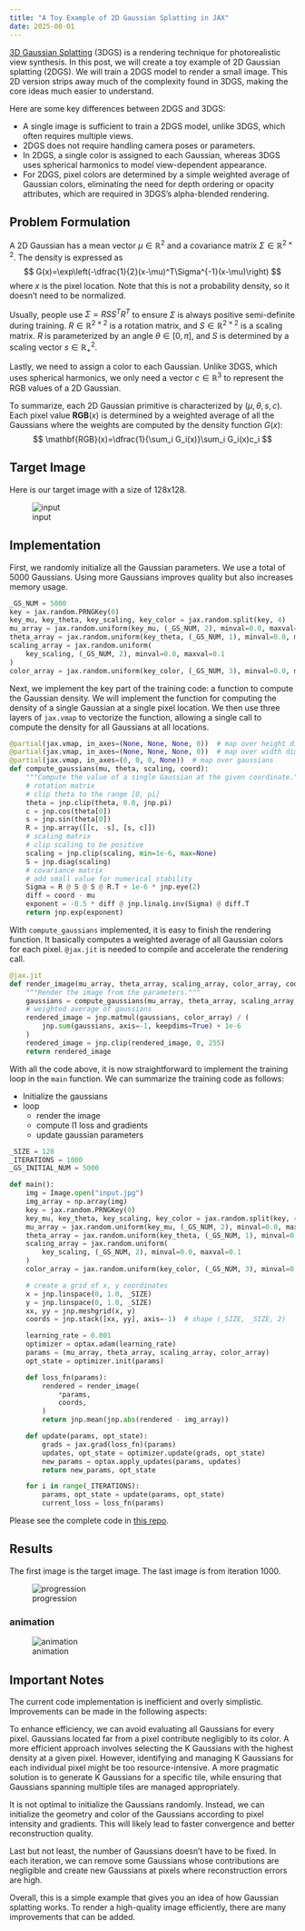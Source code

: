```yaml
---
title: "A Toy Example of 2D Gaussian Splatting in JAX"
date: 2025-08-01
---
```


[3D Gaussian Splatting](https://huggingface.co/blog/gaussian-splatting) (3DGS) is a rendering technique for photorealistic view synthesis. In this post, we will create a toy example of 2D Gaussian splatting (2DGS). We will train a 2DGS model to render a small image. This 2D version strips away much of the complexity found in 3DGS, making the core ideas much easier to understand.

Here are some key differences between 2DGS and 3DGS:

- A single image is sufficient to train a 2DGS model, unlike 3DGS, which often requires multiple views.
- 2DGS does not require handling camera poses or parameters.
- In 2DGS, a single color is assigned to each Gaussian, whereas 3DGS uses spherical harmonics to model view-dependent appearance.
- For 2DGS, pixel colors are determined by a simple weighted average of Gaussian colors, eliminating the need for depth ordering or opacity attributes, which are required in 3DGS's alpha-blended rendering.

## Problem Formulation
A 2D Gaussian has a mean vector $\mu\in\mathbb{R}^2$ and a covariance matrix $\Sigma\in\mathbb{R}^{2 \times 2}$. The density is expressed as
$$
G(x)=\exp\left(-\dfrac{1}{2}(x-\mu)^T\Sigma^{-1}(x-\mu)\right)
$$
where $x$ is the pixel location. Note that this is not a probability density, so it doesn't need to be normalized.

Usually, people use $\Sigma=RSS^TR^T$ to ensure $\Sigma$ is always positive semi-definite during training. $R\in\mathbb{R}^{2\times2}$ is a rotation matrix, and $S\in\mathbb{R}^{2\times2}$ is a scaling matrix. $R$ is parameterized by an angle $\theta\in[0,\pi]$, and $S$ is determined by a scaling vector $s\in\mathbb{R}^2_+$.

Lastly, we need to assign a color to each Gaussian. Unlike 3DGS, which uses spherical harmonics, we only need a vector $c\in\mathbb{R}^3$ to represent the RGB values of a 2D Gaussian.

To summarize, each 2D Gaussian primitive is characterized by $(\mu, \theta, s, c)$. Each pixel value $\mathbf{RGB}(x)$ is determined by a weighted average of all the Gaussians where the weights are computed by the density function $G(x)$:
$$
\mathbf{RGB}(x)=\dfrac{1}{\sum_i G_i(x)}\sum_i G_i(x)c_i
$$

## Target Image

Here is our target image with a size of 128x128.

![input](input.jpg)

## Implementation

First, we randomly initialize all the Gaussian parameters. We use a total of 5000 Gaussians. Using more Gaussians improves quality but also increases memory usage.

```python
_GS_NUM = 5000
key = jax.random.PRNGKey(0)
key_mu, key_theta, key_scaling, key_color = jax.random.split(key, 4)
mu_array = jax.random.uniform(key_mu, (_GS_NUM, 2), minval=0.0, maxval=1.0)
theta_array = jax.random.uniform(key_theta, (_GS_NUM, 1), minval=0.0, maxval=jnp.pi)
scaling_array = jax.random.uniform(
    key_scaling, (_GS_NUM, 2), minval=0.0, maxval=0.1
)
color_array = jax.random.uniform(key_color, (_GS_NUM, 3), minval=0.0, maxval=255.0)
```

Next, we implement the key part of the training code: a function to compute the Gaussian density. We will implement the function for computing the density of a single Gaussian at a single pixel location. We then use three layers of `jax.vmap` to vectorize the function, allowing a single call to compute the density for all Gaussians at all locations.

```python
@partial(jax.vmap, in_axes=(None, None, None, 0))  # map over height dimension
@partial(jax.vmap, in_axes=(None, None, None, 0))  # map over width dimension
@partial(jax.vmap, in_axes=(0, 0, 0, None))  # map over gaussians
def compute_gaussians(mu, theta, scaling, coord):
    """Compute the value of a single Gaussian at the given coordinate."""
    # rotation matrix
    # clip theta to the range [0, pi]
    theta = jnp.clip(theta, 0.0, jnp.pi)
    c = jnp.cos(theta[0])
    s = jnp.sin(theta[0])
    R = jnp.array([[c, -s], [s, c]])
    # scaling matrix
    # clip scaling to be positive
    scaling = jnp.clip(scaling, min=1e-6, max=None)
    S = jnp.diag(scaling)
    # covariance matrix
    # add small value for numerical stability
    Sigma = R @ S @ S @ R.T + 1e-6 * jnp.eye(2)
    diff = coord - mu
    exponent = -0.5 * diff @ jnp.linalg.inv(Sigma) @ diff.T
    return jnp.exp(exponent)
```    

With `compute_gaussians` implemented, it is easy to finish the rendering function. It basically computes a weighted average of all Gaussian colors for each pixel. `@jax.jit` is needed to compile and accelerate the rendering call.

```python
@jax.jit
def render_image(mu_array, theta_array, scaling_array, color_array, coords):
    """Render the image from the parameters."""
    gaussians = compute_gaussians(mu_array, theta_array, scaling_array, coords)
    # weighted average of gaussians
    rendered_image = jnp.matmul(gaussians, color_array) / (
        jnp.sum(gaussians, axis=-1, keepdims=True) + 1e-6
    )
    rendered_image = jnp.clip(rendered_image, 0, 255)
    return rendered_image
```

With all the code above, it is now straightforward to implement the training loop in the `main` function. We can summarize the training code as follows:

- Initialize the gaussians
- loop
   - render the image
   - compute l1 loss and gradients
   - update gaussian parameters



```python
_SIZE = 128
_ITERATIONS = 1000
_GS_INITIAL_NUM = 5000

def main():
    img = Image.open("input.jpg")
    img_array = np.array(img)
    key = jax.random.PRNGKey(0)
    key_mu, key_theta, key_scaling, key_color = jax.random.split(key, 4)
    mu_array = jax.random.uniform(key_mu, (_GS_NUM, 2), minval=0.0, maxval=1.0)
    theta_array = jax.random.uniform(key_theta, (_GS_NUM, 1), minval=0.0, maxval=jnp.pi)
    scaling_array = jax.random.uniform(
        key_scaling, (_GS_NUM, 2), minval=0.0, maxval=0.1
    )
    color_array = jax.random.uniform(key_color, (_GS_NUM, 3), minval=0.0, maxval=255.0)

    # create a grid of x, y coordinates
    x = jnp.linspace(0, 1.0, _SIZE)
    y = jnp.linspace(0, 1.0, _SIZE)
    xx, yy = jnp.meshgrid(x, y)
    coords = jnp.stack([xx, yy], axis=-1)  # shape (_SIZE, _SIZE, 2)

    learning_rate = 0.001
    optimizer = optax.adam(learning_rate)
    params = (mu_array, theta_array, scaling_array, color_array)
    opt_state = optimizer.init(params)

    def loss_fn(params):
        rendered = render_image(
            *params,
            coords,
        )
        return jnp.mean(jnp.abs(rendered - img_array))

    def update(params, opt_state):
        grads = jax.grad(loss_fn)(params)
        updates, opt_state = optimizer.update(grads, opt_state)
        new_params = optax.apply_updates(params, updates)
        return new_params, opt_state

    for i in range(_ITERATIONS):
        params, opt_state = update(params, opt_state)
        current_loss = loss_fn(params)
```

Please see the complete code in [this repo](https://github.com/tomondev/image-gs-toy-example).

## Results

The first image is the target image. The last image is from iteration 1000.

![progression](progression.png)

### animation

![animation](progression.gif)

## Important Notes

The current code implementation is inefficient and overly simplistic. Improvements can be made in the following aspects:

To enhance efficiency, we can avoid evaluating all Gaussians for every pixel. Gaussians located far from a pixel contribute negligibly to its color. A more efficient approach involves selecting the K Gaussians with the highest density at a given pixel. However, identifying and managing K Gaussians for each individual pixel might be too resource-intensive. A more pragmatic solution is to generate K Gaussians for a specific tile, while ensuring that Gaussians spanning multiple tiles are managed appropriately.

It is not optimal to initialize the Gaussians randomly. Instead, we can initialize the geometry and color of the Gaussians according to pixel intensity and gradients. This will likely lead to faster convergence and better reconstruction quality.

Last but not least, the number of Gaussians doesn't have to be fixed. In each iteration, we can remove some Gaussians whose contributions are negligible and create new Gaussians at pixels where reconstruction errors are high.

Overall, this is a simple example that gives you an idea of how Gaussian splatting works. To render a high-quality image efficiently, there are many improvements that can be added.
